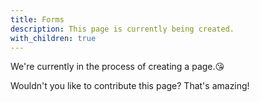 ```yaml
---
title: Forms
description: This page is currently being created.
with_children: true
---
```


We're currently in the process of creating a page.😘

Wouldn't you like to contribute this page? That's amazing!
